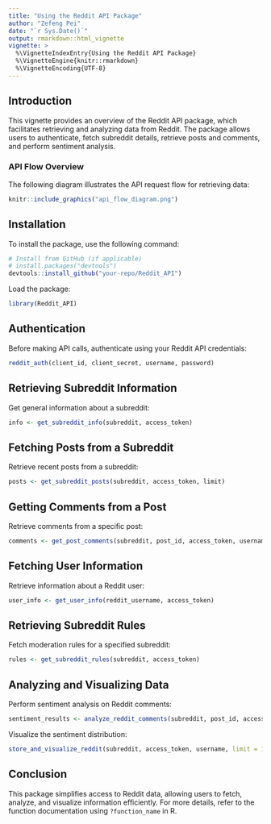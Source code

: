 ```yaml
---
title: "Using the Reddit API Package"
author: "Zefeng Pei"
date: "`r Sys.Date()`"
output: rmarkdown::html_vignette
vignette: >
  %\VignetteIndexEntry{Using the Reddit API Package}
  %\VignetteEngine{knitr::rmarkdown}
  %\VignetteEncoding{UTF-8}
---
```


## Introduction

This vignette provides an overview of the Reddit API package, which facilitates retrieving and analyzing data from Reddit. The package allows users to authenticate, fetch subreddit details, retrieve posts and comments, and perform sentiment analysis.

### **API Flow Overview**

The following diagram illustrates the API request flow for retrieving data:

```r
knitr::include_graphics("api_flow_diagram.png")
```

## Installation

To install the package, use the following command:

``` r
# Install from GitHub (if applicable)
# install.packages("devtools")
devtools::install_github("your-repo/Reddit_API")
```

Load the package:

``` r
library(Reddit_API)
```

## Authentication

Before making API calls, authenticate using your Reddit API credentials:

``` r
reddit_auth(client_id, client_secret, username, password)
```

## Retrieving Subreddit Information

Get general information about a subreddit:

``` r
info <- get_subreddit_info(subreddit, access_token)
```

## Fetching Posts from a Subreddit

Retrieve recent posts from a subreddit:

``` r
posts <- get_subreddit_posts(subreddit, access_token, limit)
```

## Getting Comments from a Post

Retrieve comments from a specific post:

``` r
comments <- get_post_comments(subreddit, post_id, access_token, username)
```

## Fetching User Information

Retrieve information about a Reddit user:

``` r
user_info <- get_user_info(reddit_username, access_token)
```

## Retrieving Subreddit Rules

Fetch moderation rules for a specified subreddit:

``` r
rules <- get_subreddit_rules(subreddit, access_token) 
```

## Analyzing and Visualizing Data

Perform sentiment analysis on Reddit comments:

``` r
sentiment_results <- analyze_reddit_comments(subreddit, post_id, access_token, username)
```

Visualize the sentiment distribution:

``` r
store_and_visualize_reddit(subreddit, access_token, username, limit = 10)
```

## Conclusion

This package simplifies access to Reddit data, allowing users to fetch, analyze, and visualize information efficiently. For more details, refer to the function documentation using `?function_name` in R.
